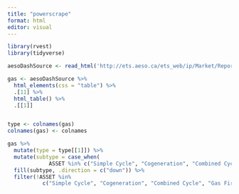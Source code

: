 ```yaml
---
title: "powerscrape"
format: html
editor: visual
---
```


```r
library(rvest)
library(tidyverse)

aesoDashSource <- read_html('http://ets.aeso.ca/ets_web/ip/Market/Reports/CSDReportServlet')

gas <- aesoDashSource %>% 
  html_elements(css = "table") %>% 
  .[11] %>% 
  html_table() %>% 
  .[[1]] 


type <- colnames(gas)
colnames(gas) <- colnames

gas %>% 
  mutate(type = type[[1]]) %>% 
  mutate(subtype = case_when(
             ASSET %in% c("Simple Cycle", "Cogeneration", "Combined Cycle", "Gas Fired Steam") ~ ASSET)) %>% 
  fill(subtype, .direction = c("down")) %>% 
  filter(!ASSET %in% 
           c("Simple Cycle", "Cogeneration", "Combined Cycle", "Gas Fired Steam", "ASSET"))

```
